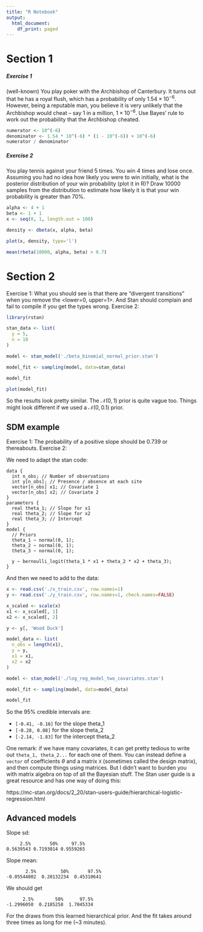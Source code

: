 ```yaml
---
title: "R Notebook"
output:
  html_document:
    df_print: paged
---
```



# Section 1

##### Exercise 1

(well-known) You play poker with the Archbishop of Canterbury. It turns out that he has a royal flush, which has a probability of only $1.54 \times 10^{-6}$. However, being a reputable man, you believe it is very unlikely that the Archbishop would cheat -- say 1 in a million, $1 \times 10^{-6}$. Use Bayes' rule to work out the probability that the Archbishop cheated.

```r
numerator <- 10^(-6)
denominator <- 1.54 * 10^(-6) * (1 - 10^(-6)) + 10^(-6)
numerator / denominator
```

##### Exercise 2

You play tennis against your friend 5 times. You win 4 times and lose once. Assuming you had no idea how likely you were to win initially, what is the posterior distribution of your win probability (plot it in R)? Draw 10000 samples from the distribution to estimate how likely it is that your win probability is greater than 70%.

```r
alpha <- 4 + 1
beta <- 1 + 1
x <- seq(0, 1, length.out = 100)

density <- dbeta(x, alpha, beta)

plot(x, density, type='l')
```

```r
mean(rbeta(10000, alpha, beta) > 0.7)
```

# Section 2

Exercise 1: What you should see is that there are "divergent transitions" when you remove the <lower=0, upper=1>. And Stan should complain and fail to compile if you get the types wrong.
Exercise 2: 

```r
library(rstan)

stan_data <- list(
  y = 5,
  n = 10
)

model <- stan_model('./beta_binomial_normal_prior.stan')

model_fit <- sampling(model, data=stan_data)
```

```r
model_fit
```

```r
plot(model_fit)
```

So the results look pretty similar. The $\mathcal{N}(0, 1)$ prior is quite vague too. Things might look different if we used a $\mathcal{N}(0, 0.1)$ prior.

## SDM example

Exercise 1: The probability of a positive slope should be 0.739 or thereabouts.
Exercise 2: 

We need to adapt the stan code:

```
data {
  int n_obs; // Number of observations
  int y[n_obs]; // Presence / absence at each site
  vector[n_obs] x1; // Covariate 1
  vector[n_obs] x2; // Covariate 2
}
parameters {
  real theta_1; // Slope for x1
  real theta_2; // Slope for x2
  real theta_3; // Intercept
}
model {
  // Priors
  theta_1 ~ normal(0, 1);
  theta_2 ~ normal(0, 1);
  theta_3 ~ normal(0, 1);
  
  y ~ bernoulli_logit(theta_1 * x1 + theta_2 * x2 + theta_3);
}
```

And then we need to add to the data:

```r
x <- read.csv('./x_train.csv', row.names=1)
y <- read.csv('./y_train.csv', row.names=1, check.names=FALSE)

x_scaled <- scale(x)
x1 <- x_scaled[, 1]
x2 <- x_scaled[, 2]

y <- y[, 'Wood Duck']
```

```r
model_data <- list(
  n_obs = length(x1),
  y = y,
  x1 = x1,
  x2 = x2
)
```

```r
model <- stan_model('./log_reg_model_two_covariates.stan')

model_fit <- sampling(model, data=model_data)
```

```r
model_fit
```

So the 95% credible intervals are:

* `[-0.41, -0.16]` for the slope theta_1
* `[-0.28, 0.08]` for the slope theta_2
* `[-2.14, -1.83]` for the intercept theta_2

One remark: if we have many covariates, it can get pretty tedious to write out `theta_1, theta_2...` for each one of them. You can instead define a `vector` of coefficients $\theta$ and a matrix `X` (sometimes called the design matrix), and then compute things using matrices. But I didn't want to burden you with matrix algebra on top of all the Bayesian stuff. The Stan user guide is a great resource and has one way of doing this:

https://mc-stan.org/docs/2_20/stan-users-guide/hierarchical-logistic-regression.html

## Advanced models

Slope sd:

```
     2.5%       50%     97.5% 
0.5639543 0.7193014 0.9559265 
```

Slope mean:

```
       2.5%         50%       97.5% 
-0.05544002  0.20132234  0.45310641 
```

We should get

```
      2.5%        50%      97.5% 
-1.2996050  0.2185258  1.7045334 
```

For the draws from this learned hierarchical prior. And the fit takes around three times as long for me (~3 minutes).
